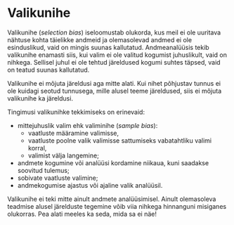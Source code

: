 # Valikunihe {#sec-valikunihe}

<!--
[[Selection bias]]
[[Always be mindful of what you can not see]]
-->

Valikunihe (*selection bias*) iseloomustab olukorda, kus  meil ei ole uuritava nähtuse kohta täielikke andmeid ja olemasolevad andmed ei ole esinduslikud, vaid on mingis suunas kallutatud. Andmeanalüüsis tekib valikunihe enamasti siis, kui valim ei ole valitud kogumist juhuslikult, vaid on nihkega. Sellisel juhul ei ole tehtud järeldused kogumi suhtes täpsed, vaid on teatud suunas kallutatud.

Valikunihe ei mõjuta järeldusi aga mitte alati. Kui nihet põhjustav tunnus ei ole kuidagi seotud tunnusega, mille alusel teeme järeldused, siis ei mõjuta valikunihe ka järeldusi. 

Tingimusi valikunihke tekkimiseks on erinevaid: 

+ mittejuhuslik valim ehk valiminihe (*sample bias*): 
	+ vaatluste määramine valimisse, 
	+ vaatluste poolne valik valimisse sattumiseks vabatahtliku valimi korral, 
	+ valimist välja langemine; 
+ andmete kogumine või analüüsi kordamine niikaua, kuni saadakse soovitud tulemus; 
+ sobivate vaatluste valimine; 
+ andmekogumise ajastus või ajaline valik analüüsil.

Valikunihe ei teki mitte ainult andmete analüüsimisel. Ainult olemasoleva teadmise alusel järelduste tegemine võib viia nihkega hinnanguni misiganes olukorras. Pea alati meeles ka seda, mida sa ei näe!